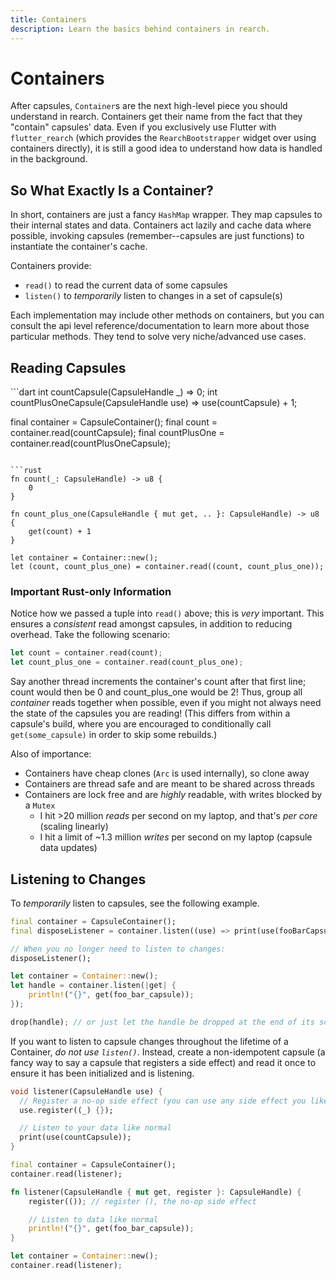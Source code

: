 ```yaml
---
title: Containers
description: Learn the basics behind containers in rearch.
---
```


# Containers
After capsules, `Container`s are the next high-level piece you should understand in rearch.
Containers get their name from the fact that they "contain" capsules' data.
Even if you exclusively use Flutter with `flutter_rearch`
(which provides the `RearchBootstrapper` widget over using containers directly),
it is still a good idea to understand how data is handled in the background.


## So What Exactly Is a Container?
In short, containers are just a fancy `HashMap` wrapper.
They map capsules to their internal states and data.
Containers act lazily and cache data where possible,
invoking capsules (remember--capsules are just functions)
to instantiate the container's cache.

Containers provide:
- `read()` to read the current data of some capsules
- `listen()` to *temporarily* listen to changes in a set of capsule(s)

Each implementation may include other methods on containers,
but you can consult the api level reference/documentation to learn more about those particular methods.
They tend to solve very niche/advanced use cases.


## Reading Capsules
<CodeGroup title="Reading Capsules">
  ```dart
  int countCapsule(CapsuleHandle _) => 0;
  int countPlusOneCapsule(CapsuleHandle use) => use(countCapsule) + 1;

  final container = CapsuleContainer();
  final count = container.read(countCapsule);
  final countPlusOne = container.read(countPlusOneCapsule);
  ```

  ```rust
  fn count(_: CapsuleHandle) -> u8 {
      0
  }

  fn count_plus_one(CapsuleHandle { mut get, .. }: CapsuleHandle) -> u8 {
      get(count) + 1
  }

  let container = Container::new();
  let (count, count_plus_one) = container.read((count, count_plus_one));
  ```
</CodeGroup>


### Important Rust-only Information
Notice how we passed a tuple into `read()` above; this is *very* important.
This ensures a *consistent* read amongst capsules, in addition to reducing overhead.
Take the following scenario:

```rust
let count = container.read(count);
let count_plus_one = container.read(count_plus_one);
```

Say another thread increments the container's count after that first line;
count would then be 0 and count_plus_one would be 2!
Thus, group all *container* reads together when possible,
even if you might not always need the state of the capsules you are reading!
(This differs from within a capsule's build,
where you are encouraged to conditionally call `get(some_capsule)` in order to skip some rebuilds.)

Also of importance:
- Containers have cheap clones (`Arc` is used internally), so clone away
- Containers are thread safe and are meant to be shared across threads
- Containers are lock free and are *highly* readable, with writes blocked by a `Mutex`
  - I hit >20 million *reads* per second on my laptop, and that's *per core* (scaling linearly)
  - I hit a limit of ~1.3 million *writes* per second on my laptop (capsule data updates)


## Listening to Changes
To *temporarily* listen to capsules, see the following example.
<CodeGroup title="Temporarily Listening to Capsules">
  ```dart
  final container = CapsuleContainer();
  final disposeListener = container.listen((use) => print(use(fooBarCapsule)));

  // When you no longer need to listen to changes:
  disposeListener();
  ```

  ```rust
  let container = Container::new();
  let handle = container.listen(|get| {
      println!("{}", get(foo_bar_capsule));
  });

  drop(handle); // or just let the handle be dropped at the end of its scope
  ```
</CodeGroup>

If you want to listen to capsule changes throughout the lifetime of a Container,
*do not use `listen()`*.
Instead, create a non-idempotent capsule (a fancy way to say a capsule that registers a side effect)
and read it once to ensure it has been initialized and is listening.
<CodeGroup title="Indefinitely Listening to Capsules">
  ```dart
  void listener(CapsuleHandle use) {
    // Register a no-op side effect (you can use any side effect you like here)
    use.register((_) {});

    // Listen to your data like normal
    print(use(countCapsule));
  }

  final container = CapsuleContainer();
  container.read(listener);
  ```

  ```rust
  fn listener(CapsuleHandle { mut get, register }: CapsuleHandle) {
      register(()); // register (), the no-op side effect

      // Listen to data like normal
      println!("{}", get(foo_bar_capsule));
  }

  let container = Container::new();
  container.read(listener);
  ```
</CodeGroup>
